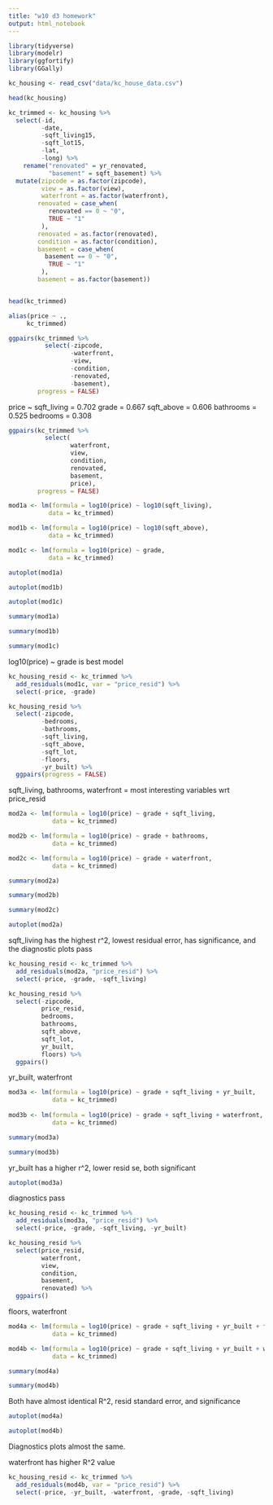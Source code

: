 ```yaml
---
title: "w10 d3 homework"
output: html_notebook
---
```


```r
library(tidyverse)
library(modelr)
library(ggfortify)
library(GGally)
```



```r

kc_housing <- read_csv("data/kc_house_data.csv")

head(kc_housing)

kc_trimmed <- kc_housing %>% 
  select(-id,
         -date,
         -sqft_living15,
         -sqft_lot15,
         -lat,
         -long) %>%
    rename("renovated" = yr_renovated,
           "basement" = sqft_basement) %>% 
  mutate(zipcode = as.factor(zipcode),
         view = as.factor(view),
         waterfront = as.factor(waterfront),
        renovated = case_when(
           renovated == 0 ~ "0",
           TRUE ~ "1"
         ),
        renovated = as.factor(renovated),
        condition = as.factor(condition),
        basement = case_when(
          basement == 0 ~ "0",
           TRUE ~ "1"
         ),
        basement = as.factor(basement))


head(kc_trimmed)

```

```r
alias(price ~ .,
     kc_trimmed)
```
```r
ggpairs(kc_trimmed %>% 
          select(-zipcode,
                 -waterfront,
                 -view,
                 -condition,
                 -renovated,
                 -basement),
        progress = FALSE)
```

price ~ sqft_living = 0.702
          grade = 0.667
          sqft_above = 0.606
          bathrooms = 0.525
          bedrooms = 0.308


```r
ggpairs(kc_trimmed %>% 
          select(
                 waterfront,
                 view,
                 condition,
                 renovated,
                 basement,
                 price),
        progress = FALSE)
```


```r
mod1a <- lm(formula = log10(price) ~ log10(sqft_living),
           data = kc_trimmed) 

mod1b <- lm(formula = log10(price) ~ log10(sqft_above),
           data = kc_trimmed) 

mod1c <- lm(formula = log10(price) ~ grade,
           data = kc_trimmed) 
```


```r
autoplot(mod1a)

autoplot(mod1b)

autoplot(mod1c)
```


```r
summary(mod1a)

summary(mod1b)

summary(mod1c)
```


log10(price) ~ grade is best model


```r
kc_housing_resid <- kc_trimmed %>% 
  add_residuals(mod1c, var = "price_resid") %>% 
  select(-price, -grade)
```


```r
kc_housing_resid %>% 
  select(-zipcode,
         -bedrooms,
         -bathrooms,
         -sqft_living,
         -sqft_above,
         -sqft_lot,
         -floors,
         -yr_built) %>% 
  ggpairs(progress = FALSE)
```

sqft_living, bathrooms, waterfront = most interesting variables wrt price_resid


```r
mod2a <- lm(formula = log10(price) ~ grade + sqft_living,
            data = kc_trimmed)

mod2b <- lm(formula = log10(price) ~ grade + bathrooms,
            data = kc_trimmed)

mod2c <- lm(formula = log10(price) ~ grade + waterfront,
            data = kc_trimmed)


```


```r

summary(mod2a)

summary(mod2b)

summary(mod2c)

```

```r
autoplot(mod2a)
```


sqft_living has the highest r^2, lowest residual error, has significance,
and the diagnostic plots pass


```r
kc_housing_resid <- kc_trimmed %>%
  add_residuals(mod2a, "price_resid") %>% 
  select(-price, -grade, -sqft_living)
```


```r
kc_housing_resid %>% 
  select(-zipcode,
         price_resid,
         bedrooms,
         bathrooms,
         sqft_above,
         sqft_lot,
         yr_built,
         floors) %>% 
  ggpairs()
```

yr_built, waterfront

```r
mod3a <- lm(formula = log10(price) ~ grade + sqft_living + yr_built,
            data = kc_trimmed)
            
mod3b <- lm(formula = log10(price) ~ grade + sqft_living + waterfront,
            data = kc_trimmed)
```


```r
summary(mod3a)

summary(mod3b)
```

yr_built has a higher r^2, lower resid se, both significant

```r
autoplot(mod3a)
```

diagnostics pass


```r
kc_housing_resid <- kc_trimmed %>%
  add_residuals(mod3a, "price_resid") %>% 
  select(-price, -grade, -sqft_living, -yr_built)
```


```r
kc_housing_resid %>% 
  select(price_resid,
         waterfront,
         view,
         condition,
         basement,
         renovated) %>% 
  ggpairs()
```

floors, waterfront


```r
mod4a <- lm(formula = log10(price) ~ grade + sqft_living + yr_built + floors,
            data = kc_trimmed)

mod4b <- lm(formula = log10(price) ~ grade + sqft_living + yr_built + waterfront,
            data = kc_trimmed)
```


```r
summary(mod4a)

summary(mod4b)
```


Both have almost identical R^2, resid standard error, and significance

```r
autoplot(mod4a)

autoplot(mod4b)
```

Diagnostics plots almost the same.

waterfront has higher R^2 value


```r
kc_housing_resid <- kc_trimmed %>% 
  add_residuals(mod4b, var = "price_resid") %>% 
  select(-price, -yr_built, -waterfront, -grade, -sqft_living)
```




